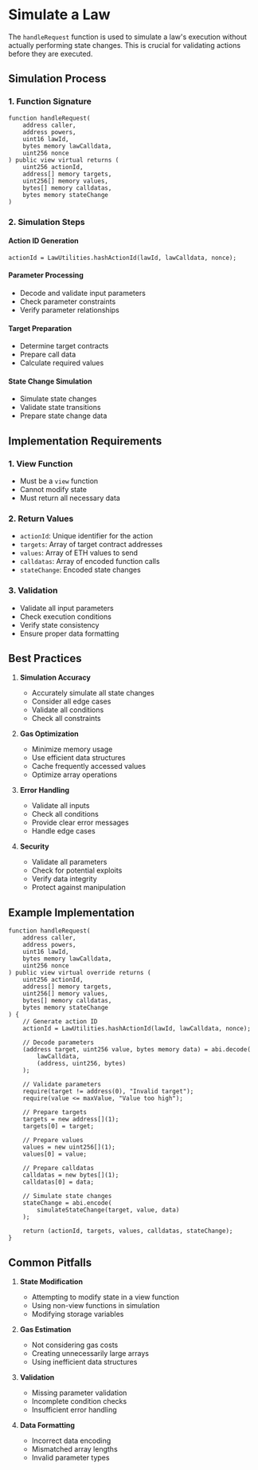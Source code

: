 # Simulate a Law

The `handleRequest` function is used to simulate a law's execution without actually performing state changes. This is crucial for validating actions before they are executed.

## Simulation Process

### 1. Function Signature
```solidity
function handleRequest(
    address caller,
    address powers,
    uint16 lawId,
    bytes memory lawCalldata,
    uint256 nonce
) public view virtual returns (
    uint256 actionId,
    address[] memory targets,
    uint256[] memory values,
    bytes[] memory calldatas,
    bytes memory stateChange
)
```

### 2. Simulation Steps

#### Action ID Generation
```solidity
actionId = LawUtilities.hashActionId(lawId, lawCalldata, nonce);
```

#### Parameter Processing
- Decode and validate input parameters
- Check parameter constraints
- Verify parameter relationships

#### Target Preparation
- Determine target contracts
- Prepare call data
- Calculate required values

#### State Change Simulation
- Simulate state changes
- Validate state transitions
- Prepare state change data

## Implementation Requirements

### 1. View Function
- Must be a `view` function
- Cannot modify state
- Must return all necessary data

### 2. Return Values
- `actionId`: Unique identifier for the action
- `targets`: Array of target contract addresses
- `values`: Array of ETH values to send
- `calldatas`: Array of encoded function calls
- `stateChange`: Encoded state changes

### 3. Validation
- Validate all input parameters
- Check execution conditions
- Verify state consistency
- Ensure proper data formatting

## Best Practices

1. **Simulation Accuracy**
   - Accurately simulate all state changes
   - Consider all edge cases
   - Validate all conditions
   - Check all constraints

2. **Gas Optimization**
   - Minimize memory usage
   - Use efficient data structures
   - Cache frequently accessed values
   - Optimize array operations

3. **Error Handling**
   - Validate all inputs
   - Check all conditions
   - Provide clear error messages
   - Handle edge cases

4. **Security**
   - Validate all parameters
   - Check for potential exploits
   - Verify data integrity
   - Protect against manipulation

## Example Implementation

```solidity
function handleRequest(
    address caller,
    address powers,
    uint16 lawId,
    bytes memory lawCalldata,
    uint256 nonce
) public view virtual override returns (
    uint256 actionId,
    address[] memory targets,
    uint256[] memory values,
    bytes[] memory calldatas,
    bytes memory stateChange
) {
    // Generate action ID
    actionId = LawUtilities.hashActionId(lawId, lawCalldata, nonce);
    
    // Decode parameters
    (address target, uint256 value, bytes memory data) = abi.decode(
        lawCalldata,
        (address, uint256, bytes)
    );
    
    // Validate parameters
    require(target != address(0), "Invalid target");
    require(value <= maxValue, "Value too high");
    
    // Prepare targets
    targets = new address[](1);
    targets[0] = target;
    
    // Prepare values
    values = new uint256[](1);
    values[0] = value;
    
    // Prepare calldatas
    calldatas = new bytes[](1);
    calldatas[0] = data;
    
    // Simulate state changes
    stateChange = abi.encode(
        simulateStateChange(target, value, data)
    );
    
    return (actionId, targets, values, calldatas, stateChange);
}
```

## Common Pitfalls

1. **State Modification**
   - Attempting to modify state in a view function
   - Using non-view functions in simulation
   - Modifying storage variables

2. **Gas Estimation**
   - Not considering gas costs
   - Creating unnecessarily large arrays
   - Using inefficient data structures

3. **Validation**
   - Missing parameter validation
   - Incomplete condition checks
   - Insufficient error handling

4. **Data Formatting**
   - Incorrect data encoding
   - Mismatched array lengths
   - Invalid parameter types

